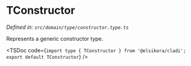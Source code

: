 
# TConstructor

*Defined in: `src/domain/type/constructor.type.ts`*

Represents a generic constructor type.

<TSDoc code={`import type { TConstructor } from '@elsikora/cladi'; export default TConstructor`} /> 